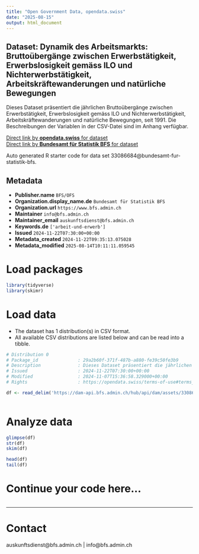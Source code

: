 ```yaml
---
title: "Open Government Data, opendata.swiss"
date: "2025-08-15"
output: html_document
---
```


## Dataset: Dynamik des Arbeitsmarkts: Bruttoübergänge zwischen Erwerbstätigkeit, Erwerbslosigkeit gemäss ILO und Nichterwerbstätigkeit, Arbeitskräftewanderungen und natürliche Bewegungen

Dieses Dataset präsentiert die jährlichen Bruttoübergänge zwischen Erwerbstätigkeit, Erwerbslosigkeit gemäss ILO und Nichterwerbstätigkeit, Arbeitskräftewanderungen und natürliche Bewegungen, seit 1991. Die Beschreibungen der Variablen in der CSV-Datei sind im Anhang verfügbar.

[Direct link by **opendata.swiss** for dataset](https://opendata.swiss/de/dataset/dynamik-des-arbeitsmarkts-bruttoubergange-zwischen-erwerbstatigkeit-erwerbslosigkeit-gemass-ilo5)<br>
[Direct link by **Bundesamt für Statistik BFS** for dataset](https://www.bfs.admin.ch/asset/de/ts-x-03.02.00.06.02)

Auto generated R starter code for data set 33086684@bundesamt-fur-statistik-bfs.

## Metadata

- **Publisher.name** `BFS/OFS`
- **Organization.display_name.de** `Bundesamt für Statistik BFS`
- **Organization.url** `https://www.bfs.admin.ch`
- **Maintainer** `info@bfs.admin.ch`
- **Maintainer_email** `auskunftsdienst@bfs.admin.ch`
- **Keywords.de** `['arbeit-und-erwerb']`
- **Issued** `2024-11-22T07:30:00+00:00`
- **Metadata_created** `2024-11-22T09:35:13.075028`
- **Metadata_modified** `2025-08-14T10:11:11.059545`


# Load packages

```r

library(tidyverse)
library(skimr)

```

# Load data

-   The dataset has 1 distribution(s) in CSV format.
-   All available CSV distributions are listed below and can be read into a tibble.

```r

# Distribution 0
# Package_id               : 29a2b60f-371f-487b-a880-fe39c50fe3b9
# Description              : Dieses Dataset präsentiert die jährlichen Bruttoübergänge zwischen Erwerbstätigkeit, Erwerbslosigkeit gemäss ILO und Nichterwerbstätigkeit, Arbeitskräftewanderungen und natürliche Bewegungen, seit 1991. Die Beschreibungen der Variablen in der CSV-Datei sind im Anhang verfügbar.
# Issued                   : 2024-11-22T07:30:00+00:00
# Modified                 : 2024-11-07T15:36:58.329000+00:00
# Rights                   : https://opendata.swiss/terms-of-use#terms_by_ask

df <- read_delim('https://dam-api.bfs.admin.ch/hub/api/dam/assets/33086692/master')



```

# Analyze data

```r

glimpse(df)
str(df)
skim(df)

head(df)
tail(df)

```

# Continue your code here...

```r

```

------------------------------------------------------------------------

# Contact

auskunftsdienst@bfs.admin.ch | info@bfs.admin.ch
